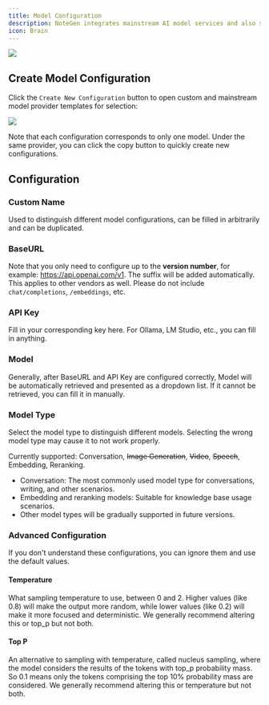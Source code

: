 ```yaml
---
title: Model Configuration
description: NoteGen integrates mainstream AI model services and also supports custom configuration to meet different needs.
icon: Brain
---
```



<Image width="auto" height="auto" src="https://s2.loli.net/2025/07/10/twNG14nsJZvPW6r.png" />

## Create Model Configuration

Click the `Create New Configuration` button to open custom and mainstream model provider templates for selection:

<Image width="auto" height="auto" src="https://s2.loli.net/2025/07/10/2J9jTLGeSO5HPhw.png" />

Note that each configuration corresponds to only one model. Under the same provider, you can click the copy button to quickly create new configurations.

## Configuration

### Custom Name

Used to distinguish different model configurations, can be filled in arbitrarily and can be duplicated.

### BaseURL

Note that you only need to configure up to the **version number**, for example: https://api.openai.com/v1. The suffix will be added automatically. This applies to other vendors as well. Please do not include `chat/completions`, `/embeddings`, etc.

### API Key

Fill in your corresponding key here. For Ollama, LM Studio, etc., you can fill in anything.

### Model

Generally, after BaseURL and API Key are configured correctly, Model will be automatically retrieved and presented as a dropdown list. If it cannot be retrieved, you can fill it in manually.

### Model Type

Select the model type to distinguish different models. Selecting the wrong model type may cause it to not work properly.

Currently supported: Conversation, ~~Image Generation~~, ~~Video~~, ~~Speech~~, Embedding, Reranking.

- Conversation: The most commonly used model type for conversations, writing, and other scenarios.
- Embedding and reranking models: Suitable for knowledge base usage scenarios.
- Other model types will be gradually supported in future versions.

### Advanced Configuration

If you don't understand these configurations, you can ignore them and use the default values.

#### Temperature

What sampling temperature to use, between 0 and 2. Higher values (like 0.8) will make the output more random, while lower values (like 0.2) will make it more focused and deterministic. We generally recommend altering this or top_p but not both.

#### Top P

An alternative to sampling with temperature, called nucleus sampling, where the model considers the results of the tokens with top_p probability mass. So 0.1 means only the tokens comprising the top 10% probability mass are considered. We generally recommend altering this or temperature but not both.
